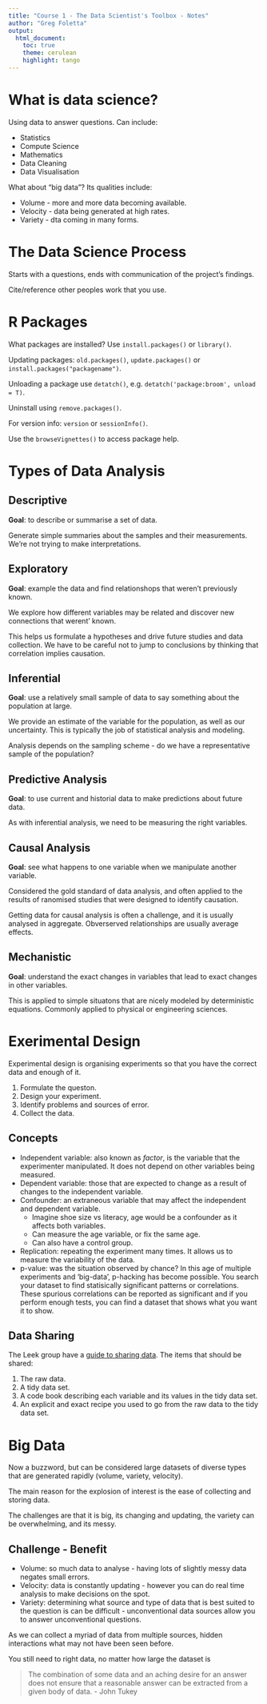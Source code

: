 ```yaml
---
title: "Course 1 - The Data Scientist's Toolbox - Notes"
author: "Greg Foletta"
output:
  html_document:
    toc: true
    theme: cerulean
    highlight: tango
---
```


# What is data science?

Using data to answer questions. Can include:

- Statistics
- Compute Science
- Mathematics
- Data Cleaning
- Data Visualisation

What about "big data"? Its qualities include:

- Volume - more and more data becoming available.
- Velocity - data being generated at high rates.
- Variety - dta coming in many forms.


# The Data Science Process

Starts with a questions, ends with communication of the project's findings.

Cite/reference other peoples work that you use.

# R Packages

What packages are installed? Use `install.packages()` or `library()`.

Updating packages: `old.packages()`, `update.packages()` or `install.packages("packagename")`.

Unloading a package use `detatch()`, e.g. `detatch('package:broom', unload = T)`.

Uninstall using `remove.packages()`.

For version info: `version` or `sessionInfo()`.

Use the `browseVignettes()` to access package help. 

# Types of Data Analysis

## Descriptive

**Goal**: to describe or summarise a set of data.

Generate simple summaries about the samples and their measurements. We're not trying to make interpretations.

## Exploratory

**Goal**: example the data and find relationshops that weren't previously known.

We explore how different variables may be related and discover new connections that werent' known.

This helps us formulate a hypotheses and drive future studies and data collection. We have to be careful not to jump to conclusions by thinking that correlation implies causation.

## Inferential

**Goal**: use a relatively small sample of data to say something about the population at large.

We provide an estimate of the variable for the population, as well as our uncertainty. This is typically the job of statistical analysis and modeling.

Analysis depends on the sampling scheme - do we have a representative sample of the population?

## Predictive Analysis

**Goal**: to use current and historial data to make predictions about future data.

As with inferential analysis, we need to be measuring the right variables. 

## Causal Analysis

**Goal**: see what happens to one variable when we manipulate another variable.

Considered the gold standard of data analysis, and often applied to the results of ranomised studies that were designed to identify causation.

Getting data for causal analysis is often a challenge, and it is usually analysed in aggregate. Obverserved relationships are usually average effects.

## Mechanistic

**Goal**: understand the exact changes in variables that lead to exact changes in other variables.

This is applied to simple situatons that are nicely modeled by deterministic equations. Commonly applied to physical or engineering sciences.

# Exerimental Design

Experimental design is organising experiments so that you have the correct data and enough of it.

1. Formulate the queston.
1. Design your experiment.
1. Identify problems and sources of error.
1. Collect the data.

## Concepts

- Independent variable: also known as *factor*, is the variable that the experimenter manipulated. It does not depend on other variables being measured.
- Dependent variable: those that are expected to change as a result of changes to the independent variable.
- Confounder: an extraneous variable that may affect the independent and dependent variable.
    * Imagine shoe size vs literacy, age would be a confounder as it affects both variables.
    * Can measure the age variable, or fix the same age.
    * Can also have a control group.
- Replication: repeating the experiment many times. It allows us to measure the variability of the data.
- p-value: was the situation observed by chance? In this age of multiple experiments and 'big-data', p-hacking has become possible. You search your dataset to find statisically significant patterns or correlations. These spurious correlations can be reported as significant and if you perform enough tests, you can find a dataset that shows what you want it to show.

## Data Sharing

The Leek group have a [guide to sharing data](https://github.com/jtleek/datasharing). The items that should be shared:

1. The raw data.
1. A tidy data set.
1. A code book describing each variable and its values in the tidy data set.
1. An explicit and exact recipe you used to go from the raw data to the tidy data set.

# Big Data

Now a buzzword, but can be considered large datasets of diverse types that are generated rapidly (volume, variety, velocity).

The main reason for the explosion of interest is the ease of collecting and storing data.

The challenges are that it is big, its changing and updating, the variety can be overwhelming, and its messy.

## Challenge - Benefit

- Volume: so much data to analyse - having lots of slightly messy data negates small errors.
- Velocity: data is constantly updating - however you can do real time analysis to make decisions on the spot.
- Variety: determining what source and type of data that is best suited to the question is can be difficult - unconventional data sources allow you to answer unconventional questions.

As we can collect a myriad of data from multiple sources, hidden interactions what may not have been seen before.

You still need to right data, no matter how large the dataset is

> The combination of some data and an aching desire for an answer does not ensure that a reasonable answer can be extracted from a given body of data. - John Tukey



